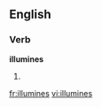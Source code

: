 
==English==

===Verb===
'''illumines'''

# {{third-person singular of|[[illumine]]}}

[[fr:illumines]]
[[vi:illumines]]